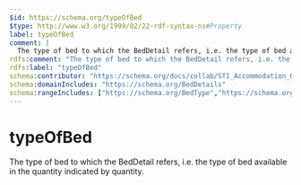 ```yaml
---
$id: https://schema.org/typeOfBed
$type: http://www.w3.org/1999/02/22-rdf-syntax-ns#Property
label: typeOfBed
comment: |
  The type of bed to which the BedDetail refers, i.e. the type of bed available in the quantity indicated by quantity.
rdfs:comment: "The type of bed to which the BedDetail refers, i.e. the type of bed available in the quantity indicated by quantity."
rdfs:label: "typeOfBed"
schema:contributor: "https://schema.org/docs/collab/STI_Accommodation_Ontology"
schema:domainIncludes: "https://schema.org/BedDetails"
schema:rangeIncludes: ["https://schema.org/BedType","https://schema.org/Text"]
---
```


# typeOfBed

The type of bed to which the BedDetail refers, i.e. the type of bed available in the quantity indicated by quantity.

